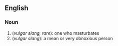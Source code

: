 == English ==
=== Noun ===
# (''vulgar slang, rare''): one who masturbates
# (''vulgar slang''): a mean or very obnoxious person